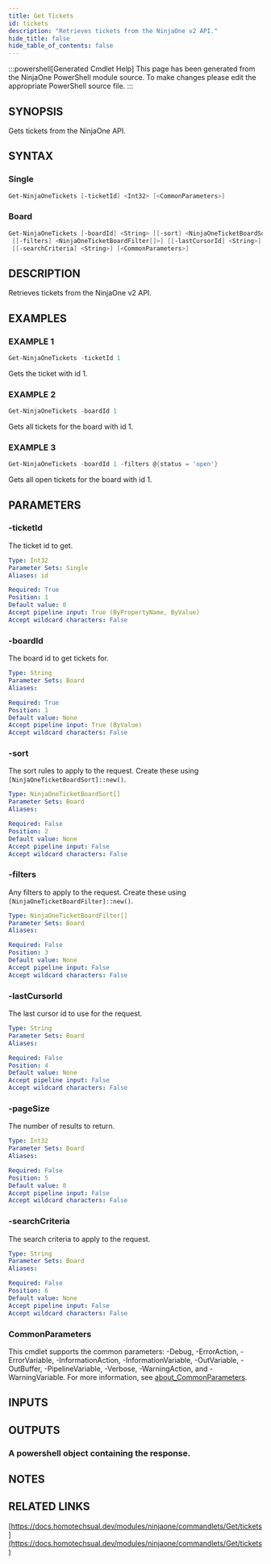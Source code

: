 ```yaml
---
title: Get Tickets
id: tickets
description: "Retrieves tickets from the NinjaOne v2 API."
hide_title: false
hide_table_of_contents: false
---
```


:::powershell[Generated Cmdlet Help]
This page has been generated from the NinjaOne PowerShell module source. To make changes please edit the appropriate PowerShell source file.
:::

## SYNOPSIS

Gets tickets from the NinjaOne API.

## SYNTAX

### Single

```powershell
Get-NinjaOneTickets [-ticketId] <Int32> [<CommonParameters>]
```

### Board

```powershell
Get-NinjaOneTickets [-boardId] <String> [[-sort] <NinjaOneTicketBoardSort[]>]
 [[-filters] <NinjaOneTicketBoardFilter[]>] [[-lastCursorId] <String>] [[-pageSize] <Int32>]
 [[-searchCriteria] <String>] [<CommonParameters>]
```

## DESCRIPTION

Retrieves tickets from the NinjaOne v2 API.

## EXAMPLES

### EXAMPLE 1

```powershell
Get-NinjaOneTickets -ticketId 1
```

Gets the ticket with id 1.

### EXAMPLE 2

```powershell
Get-NinjaOneTickets -boardId 1
```

Gets all tickets for the board with id 1.

### EXAMPLE 3

```powershell
Get-NinjaOneTickets -boardId 1 -filters @{status = 'open'}
```

Gets all open tickets for the board with id 1.

## PARAMETERS

### -ticketId

The ticket id to get.

```yaml
Type: Int32
Parameter Sets: Single
Aliases: id

Required: True
Position: 1
Default value: 0
Accept pipeline input: True (ByPropertyName, ByValue)
Accept wildcard characters: False
```

### -boardId

The board id to get tickets for.

```yaml
Type: String
Parameter Sets: Board
Aliases:

Required: True
Position: 1
Default value: None
Accept pipeline input: True (ByValue)
Accept wildcard characters: False
```

### -sort

The sort rules to apply to the request.
Create these using `[NinjaOneTicketBoardSort]::new()`.

```yaml
Type: NinjaOneTicketBoardSort[]
Parameter Sets: Board
Aliases:

Required: False
Position: 2
Default value: None
Accept pipeline input: False
Accept wildcard characters: False
```

### -filters

Any filters to apply to the request.
Create these using `[NinjaOneTicketBoardFilter]::new()`.

```yaml
Type: NinjaOneTicketBoardFilter[]
Parameter Sets: Board
Aliases:

Required: False
Position: 3
Default value: None
Accept pipeline input: False
Accept wildcard characters: False
```

### -lastCursorId

The last cursor id to use for the request.

```yaml
Type: String
Parameter Sets: Board
Aliases:

Required: False
Position: 4
Default value: None
Accept pipeline input: False
Accept wildcard characters: False
```

### -pageSize

The number of results to return.

```yaml
Type: Int32
Parameter Sets: Board
Aliases:

Required: False
Position: 5
Default value: 0
Accept pipeline input: False
Accept wildcard characters: False
```

### -searchCriteria

The search criteria to apply to the request.

```yaml
Type: String
Parameter Sets: Board
Aliases:

Required: False
Position: 6
Default value: None
Accept pipeline input: False
Accept wildcard characters: False
```

### CommonParameters

This cmdlet supports the common parameters: -Debug, -ErrorAction, -ErrorVariable, -InformationAction, -InformationVariable, -OutVariable, -OutBuffer, -PipelineVariable, -Verbose, -WarningAction, and -WarningVariable. For more information, see [about_CommonParameters](http://go.microsoft.com/fwlink/?LinkID=113216).

## INPUTS

## OUTPUTS

### A powershell object containing the response.

## NOTES

## RELATED LINKS

[https://docs.homotechsual.dev/modules/ninjaone/commandlets/Get/tickets](https://docs.homotechsual.dev/modules/ninjaone/commandlets/Get/tickets)
